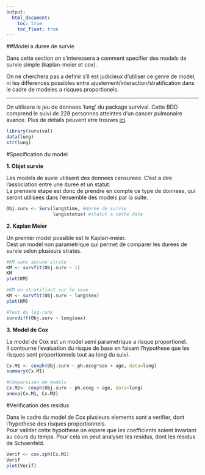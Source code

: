 ```yaml
---
output:
  html_document:
    toc: true
    toc_float: true
---
```

##Model a duree de survie

Dans cette section on s'interessera a comment specifier des models de survie simple (kaplan-meier et cox).

On ne cherchera pas a definir s'il est judicieux d'utiliser ce genre de model, ni les differences possibles entre ajustement/interaction/stratification dans le cadre de modeles a risques proportionels.

***************************

On utilisera le jeu de donnees 'lung' du package survival. Cette BDD comprend le suivi de 228 personnes atteintes d'un cancer pulmonaire avance.
Plus de details peuvent etre trouves [ici](https://vincentarelbundock.github.io/Rdatasets/doc/survival/lung.html).

```r
library(survival)
data(lung)
str(lung)
```

#Specification du model

**1. Objet survie**

Les models de suvie utilisent des donnees censurees. C'est a dire l'association entre une duree et un statut.    
La premiere etape est donc de prendre en compte ce type de donnees, qui seront utilisees dans l'ensemble des models par la suite.
```r
Obj.surv <- Surv(lung$time, #duree de survie 
                 lung$status) #statut a cette date
```

**2. Kaplan Meier**

Un premier model possible est le Kaplan-meier.   
Cest un model non parametrique qui permet de comparer les durees de survie selon plusieurs strates.

```r
#KM sans aucune strate
KM <- survfit(Obj.surv ~ 1)
KM
plot(KM)

#KM en stratifiant sur le sexe
KM <- survfit(Obj.surv ~ lung$sex)
plot(KM)

#Test du log-rank
survdiff(Obj.surv ~ lung$sex)
```


**3. Model de Cox**

Le model de Cox est un model semi parametrique a risque proportionel.   
Il contourne l'evaluation du risque de base en faisant l'hypothese que les risques sont proportionnels tout au long du suivi.   

```r
Cx.M1 <- coxph(Obj.surv ~ ph.ecog*sex + age, data=lung) 
summary(Cx.M1)

#Comparaison de models
Cx.M2<- coxph(Obj.surv ~ ph.ecog + age, data=lung) 
anova(Cx.M1, Cx.M2)
```

#Verification des residus

Dans le cadre du model de Cox plusieurs elements sont a verifier, dont l'hypothese des risques proportionnels.    
Pour valider cette hypothese on espere que les coefficients soient invariant au cours du temps.
Pour cela on peut analyser les residus, dont les residus de Schoenfeld. 

```r
Verif <- cox.zph(Cx.M1)
Verif
plot(Verif)
```